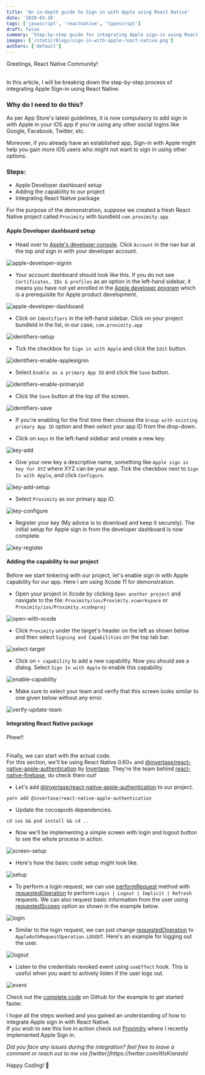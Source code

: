 ```yaml
---
title: 'An in-depth guide to Sign in with Apple using React Native'
date: '2020-03-16'
tags: ['javascript', 'reactnative', 'typescript']
draft: false
summary: 'Step-by-step guide for integrating Apple sign-in using React Native'
images: ['/static/blogs/sign-in-with-apple-react-native.png']
authors: ['default']
---
```


Greetings, React Native Community!

<br /> In this article, I will be breaking down the step-by-step process of
integrating Apple Sign-in using React Native.

### Why do I need to do this?

As per App Store's latest guidelines, it is now compulsory to add sign in with Apple in your iOS app if you're using any other social logins like Google, Facebook, Twitter, etc.

Moreover, if you already have an established app, Sign-in with Apple might help you gain more iOS users who might not want to sign in using other options.

### Steps:

- Apple Developer dashboard setup
- Adding the capability to our project
- Integrating React Native package

For the purpose of the demonstration, suppose we created a fresh React Native project called `Proximity` with bundleId `com.proximity.app`

#### Apple Developer dashboard setup

- Head over to [Apple's developer console](https://developer.apple.com/). Click `Account` in the nav bar at the top and sign in with your developer account.

![apple-developer-signin](https://user-images.githubusercontent.com/29705703/76698864-8261d580-66cd-11ea-9c88-0e9ae4ca156d.png)

- Your account dashboard should look like this. If you do not see `Certificates, IDs & profiles` as an option in the left-hand sidebar, it means you have not yet enrolled in the [Apple developer program](https://developer.apple.com/programs/) which is a prerequisite for Apple product development.

![apple-developer-dashboard](https://user-images.githubusercontent.com/29705703/76698862-7ece4e80-66cd-11ea-95e7-c1925b0e835c.png)

- Click on `Identifiers` in the left-hand sidebar. Click on your project bundleId in the list, in our case, `com.proximity.app`

![identifiers-setup](https://user-images.githubusercontent.com/29705703/76698872-8db50100-66cd-11ea-9ee7-f1be899b0a55.png)

- Tick the checkbox for `Sign in with Apple` and click the `Edit` button.

![identifiers-enable-applesignin](https://user-images.githubusercontent.com/29705703/76698869-8988e380-66cd-11ea-928a-5fc3787e33cc.png)

- Select `Enable as a primary App ID` and click the `Save` button.

![identifiers-enable-primaryid](https://user-images.githubusercontent.com/29705703/76698870-8b52a700-66cd-11ea-8577-6e2614582743.png)

- Click the `Save` button at the top of the screen.

![identifiers-save](https://user-images.githubusercontent.com/29705703/76698871-8c83d400-66cd-11ea-85c2-ffb0d9836dd9.png)

- If you're enabling for the first time then choose the `Group with existing primary App ID` option and then select your app ID from the drop-down.

- Click on `keys` in the left-hand sidebar and create a new key.

![key-add](https://user-images.githubusercontent.com/29705703/76698875-8f7ec480-66cd-11ea-9e78-667d339ab842.png)

- Give your new key a descriptive name, something like `Apple sign in key for XYZ` where XYZ can be your app. Tick the checkbox next to `Sign In with Apple`, and click `Configure`.

![key-add-setup](https://user-images.githubusercontent.com/29705703/76698876-91488800-66cd-11ea-9c06-b76337d7799b.png)

- Select `Proximity` as our primary app ID.

![key-configure](https://user-images.githubusercontent.com/29705703/76698879-9279b500-66cd-11ea-9d65-1494276282ec.png)

- Register your key (My advice is to download and keep it securely). The initial setup for Apple sign in from the developer dashboard is now complete.

![key-register](https://user-images.githubusercontent.com/29705703/76698881-93aae200-66cd-11ea-8646-6e77873b7b72.png)

#### Adding the capability to our project

Before we start tinkering with our project, let's enable sign in with Apple capability for our app. Here I am using Xcode 11 for demonstration.

- Open your project in Xcode by clicking `Open another project` and navigate to the file: `Proximity/ios/Proximity.xcworkspace` or `Proximity/ios/Proximity.xcodeproj`

![open-with-xcode](https://user-images.githubusercontent.com/29705703/76699451-990b2b00-66d3-11ea-99ad-de15891fcdca.png)

- Click `Proximity` under the target's header on the left as shown below and then select `Signing and Capabilities` on the top tab bar.

![select-target](https://user-images.githubusercontent.com/29705703/76699449-97d9fe00-66d3-11ea-916e-c2eba1376759.png)

- Click on `+ capability` to add a new capability. Now you should see a dialog. Select `Sign In with Apple` to enable this capability.

![enable-capability](https://user-images.githubusercontent.com/29705703/76699447-94467700-66d3-11ea-902e-35f41d20ebe8.png)

- Make sure to select your team and verify that this screen looks similar to one given below without any error.

![verify-update-team](https://user-images.githubusercontent.com/29705703/76699446-8e509600-66d3-11ea-86fa-ca25e1ca86b6.png)

#### Integrating React Native package

Phew!!

<br /> Finally, we can start with the actual code.
<br /> For this section, we'll be using React Native 0.60+ and [@invertase/react-native-apple-authentication](https://github.com/invertase/react-native-apple-authentication)
by [Invertase](http://invertase.io/). They're the team behind [react-native-firebase](https://github.com/invertase/react-native-firebase),
do check them out!

- Let's add [@invertase/react-native-apple-authentication](https://github.com/invertase/react-native-apple-authentication) to our project.

```
yarn add @invertase/react-native-apple-authentication
```

- Update the cocoapods dependencies.

```
cd ios && pod install && cd ..
```

- Now we'll be implementing a simple screen with login and logout button to see the whole process in action.

![screen-setup](https://user-images.githubusercontent.com/29705703/76702297-bb5e7200-66ee-11ea-8dea-3c767b77bb81.png)

- Here's how the basic code setup might look like.

![setup](https://user-images.githubusercontent.com/29705703/76702315-e5b02f80-66ee-11ea-8834-59974591271f.png)

- To perform a login request, we can use [performRequest](https://github.com/invertase/react-native-apple-authentication/blob/master/docs/interfaces/_lib_index_d_.rnappleauth.module.md#performrequest) method with [requestedOperation](https://github.com/invertase/react-native-apple-authentication/blob/master/docs/interfaces/_lib_index_d_.rnappleauth.appleauthrequestoptions.md#optional-requestedoperation) to perform `Login | Logout | Implicit | Refresh` requests. We can also request basic information from the user using [requestedScopes](https://github.com/invertase/react-native-apple-authentication/blob/master/docs/interfaces/_lib_index_d_.rnappleauth.appleauthrequestoptions.md#optional-requestedscopes) option as shown in the example below.

![login](https://user-images.githubusercontent.com/29705703/76702313-e3e66c00-66ee-11ea-8300-4d9caa0fdd7e.png)

- Similar to the login request, we can just change [requestedOperation](https://github.com/invertase/react-native-apple-authentication/blob/master/docs/interfaces/_lib_index_d_.rnappleauth.appleauthrequestoptions.md#optional-requestedoperation) to `AppleAuthRequestOperation.LOGOUT`. Here's an example for logging out the user.

![logout](https://user-images.githubusercontent.com/29705703/76702314-e5179900-66ee-11ea-84dc-f8a49fe17515.png)

- Listen to the credentials revoked event using `useEffect` hook. This is useful when you want to actively listen if the user logs out.

![event](https://user-images.githubusercontent.com/29705703/76702309-de892180-66ee-11ea-9116-68d36af2ff3f.png)

Check out the [complete code](https://github.com/karanpratapsingh/guides-and-articles/blob/master/Articles/Sign%20in%20with%20apple/code%20snippets/AppleLogin.tsx) on Github for the example to get started faster.

I hope all the steps worked and you gained an understanding of how to integrate Apple sign in with React Native. <br />
If you wish to see this live in action check out [Proximity](https://github.com/karanpratapsingh/Proximity) where I recently implemented Apple Sign in.

<i>
  Did you face any issues during the integration? feel free to leave a comment
  or reach out to me via [twitter](https://twitter.com/ItIsKiarash)
</i>

Happy Coding! 🎉

